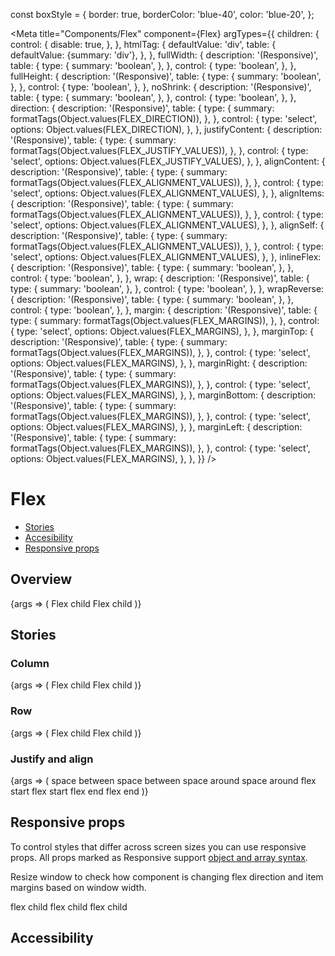const boxStyle = {
  border: true,
  borderColor: 'blue-40',
  color: 'blue-20',
};

<Meta
  title="Components/Flex"
  component={Flex}
  argTypes={{
    children: {
      control: {
        disable: true,
      },
    },
    htmlTag: {
      defaultValue: 'div',
      table: {
        defaultValue: {summary: 'div'},
      },
    },
    fullWidth: {
      description: '(Responsive)',
      table: {
        type: {
          summary: 'boolean',
        },
      },
      control: {
        type: 'boolean',
      },
    },
    fullHeight: {
      description: '(Responsive)',
      table: {
        type: {
          summary: 'boolean',
        },
      },
      control: {
        type: 'boolean',
      },
    },
    noShrink: {
      description: '(Responsive)',
      table: {
        type: {
          summary: 'boolean',
        },
      },
      control: {
        type: 'boolean',
      },
    },
    direction: {
      description: '(Responsive)',
      table: {
        type: {
          summary: formatTags(Object.values(FLEX_DIRECTION)),
        },
      },
      control: {
        type: 'select',
        options: Object.values(FLEX_DIRECTION),
      },
    },
    justifyContent: {
      description: '(Responsive)',
      table: {
        type: {
          summary: formatTags(Object.values(FLEX_JUSTIFY_VALUES)),
        },
      },
      control: {
        type: 'select',
        options: Object.values(FLEX_JUSTIFY_VALUES),
      },
    },
    alignContent: {
      description: '(Responsive)',
      table: {
        type: {
          summary: formatTags(Object.values(FLEX_ALIGNMENT_VALUES)),
        },
      },
      control: {
        type: 'select',
        options: Object.values(FLEX_ALIGNMENT_VALUES),
      },
    },
    alignItems: {
      description: '(Responsive)',
      table: {
        type: {
          summary: formatTags(Object.values(FLEX_ALIGNMENT_VALUES)),
        },
      },
      control: {
        type: 'select',
        options: Object.values(FLEX_ALIGNMENT_VALUES),
      },
    },
    alignSelf: {
      description: '(Responsive)',
      table: {
        type: {
          summary: formatTags(Object.values(FLEX_ALIGNMENT_VALUES)),
        },
      },
      control: {
        type: 'select',
        options: Object.values(FLEX_ALIGNMENT_VALUES),
      },
    },
    inlineFlex: {
      description: '(Responsive)',
      table: {
        type: {
          summary: 'boolean',
        },
      },
      control: {
        type: 'boolean',
      },
    },
    wrap: {
      description: '(Responsive)',
      table: {
        type: {
          summary: 'boolean',
        },
      },
      control: {
        type: 'boolean',
      },
    },
    wrapReverse: {
      description: '(Responsive)',
      table: {
        type: {
          summary: 'boolean',
        },
      },
      control: {
        type: 'boolean',
      },
    },
    margin: {
      description: '(Responsive)',
      table: {
        type: {
          summary: formatTags(Object.values(FLEX_MARGINS)),
        },
      },
      control: {
        type: 'select',
        options: Object.values(FLEX_MARGINS),
      },
    },
    marginTop: {
      description: '(Responsive)',
      table: {
        type: {
          summary: formatTags(Object.values(FLEX_MARGINS)),
        },
      },
      control: {
        type: 'select',
        options: Object.values(FLEX_MARGINS),
      },
    },
    marginRight: {
      description: '(Responsive)',
      table: {
        type: {
          summary: formatTags(Object.values(FLEX_MARGINS)),
        },
      },
      control: {
        type: 'select',
        options: Object.values(FLEX_MARGINS),
      },
    },
    marginBottom: {
      description: '(Responsive)',
      table: {
        type: {
          summary: formatTags(Object.values(FLEX_MARGINS)),
        },
      },
      control: {
        type: 'select',
        options: Object.values(FLEX_MARGINS),
      },
    },
    marginLeft: {
      description: '(Responsive)',
      table: {
        type: {
          summary: formatTags(Object.values(FLEX_MARGINS)),
        },
      },
      control: {
        type: 'select',
        options: Object.values(FLEX_MARGINS),
      },
    },
  }}
/>

# Flex

- [Stories](#stories)
- [Accesibility](#accessibility)
- [Responsive props](#responsive-props)

## Overview

<Canvas>
  <Story name="Default">
    {args => (
      <Flex>
        <Box {...boxStyle} style={{marginRight: 10}}>
          Flex child
        </Box>
        <Box {...boxStyle}>Flex child</Box>
      </Flex>
    )}
  </Story>
</Canvas>

<ArgsTable story="Default" />

## Stories

### Column

<Canvas>
  <Story name="Column">
    {args => (
      <Flex
        direction={FLEX_DIRECTION.COLUMN}
        marginBottom={FLEX_MARGINS.MEDIUM}
        fullWidth
      >
        <Box {...boxStyle} style={{marginBottom: 10}}>
          Flex child
        </Box>
        <Box {...boxStyle}>Flex child</Box>
      </Flex>
    )}
  </Story>
</Canvas>

### Row

<Canvas>
  <Story name="Row">
    {args => (
      <Flex direction={FLEX_DIRECTION.ROW} fullWidth>
        <Box {...boxStyle} style={{marginRight: 10}}>
          Flex child
        </Box>
        <Box {...boxStyle}>Flex child</Box>
      </Flex>
    )}
  </Story>
</Canvas>

### Justify and align

<Canvas>
  <Story name="JustifyAndAlign">
    {args => (
      <Flex fullWidth direction="column">
        <Flex
          direction={FLEX_DIRECTION.ROW}
          marginBottom={FLEX_MARGINS.MEDIUM}
          justifyContent={FLEX_JUSTIFY_VALUES.SPACE_BETWEEN}
          fullWidth
        >
          <Flex>
            <Box {...boxStyle}>space between</Box>
          </Flex>
          <Flex>
            <Box {...boxStyle}>space between</Box>
          </Flex>
        </Flex>
        <Flex
          direction={FLEX_DIRECTION.ROW}
          marginBottom={FLEX_MARGINS.MEDIUM}
          justifyContent={FLEX_JUSTIFY_VALUES.SPACE_AROUND}
          fullWidth
        >
          <Flex>
            <Box {...boxStyle}>space around</Box>
          </Flex>
          <Flex>
            <Box {...boxStyle}>space around</Box>
          </Flex>
        </Flex>
        <Flex
          direction={FLEX_DIRECTION.ROW}
          marginBottom={FLEX_MARGINS.MEDIUM}
          justifyContent={FLEX_JUSTIFY_VALUES.FLEX_START}
          fullWidth
        >
          <Flex marginRight={FLEX_MARGINS.MEDIUM}>
            <Box {...boxStyle}>flex start</Box>
          </Flex>
          <Flex>
            <Box {...boxStyle}>flex start</Box>
          </Flex>
        </Flex>
        <Flex
          direction={FLEX_DIRECTION.ROW}
          marginBottom={FLEX_MARGINS.MEDIUM}
          justifyContent={FLEX_JUSTIFY_VALUES.FLEX_END}
          fullWidth
        >
          <Flex marginRight={FLEX_MARGINS.MEDIUM}>
            <Box {...boxStyle}>flex end</Box>
          </Flex>
          <Flex>
            <Box {...boxStyle}>flex end</Box>
          </Flex>
        </Flex>
      </Flex>
    )}
  </Story>
</Canvas>

## Responsive props

To control styles that differ across screen sizes you can use responsive props. All props marked as Responsive support [object and array syntax](/story/foundation-✨-responsive-props--page).

Resize window to check how component is changing flex direction and item margins based on window width.

<Canvas>
  <Flex direction={['column', null, 'row']}>
    <Flex
      margin
      fullWidth
      marginBottom={{
        sm: 'xs',
        md: 'm',
        lg: 'none',
      }}
    >
      <Box {...boxStyle}>flex child</Box>
    </Flex>
    <Flex
      margin
      fullWidth
      marginBottom={{
        sm: 'xs',
        md: 'm',
        lg: 'none',
      }}
      marginLeft={{
        lg: 's',
        xl: 'l',
      }}
    >
      <Box {...boxStyle}>flex child</Box>
    </Flex>
    <Flex
      margin
      fullWidth
      marginLeft={{
        lg: 's',
        xl: 'l',
      }}
    >
      <Box {...boxStyle}>flex child</Box>
    </Flex>
  </Flex>
</Canvas>

## Accessibility

<FlexA11y />
